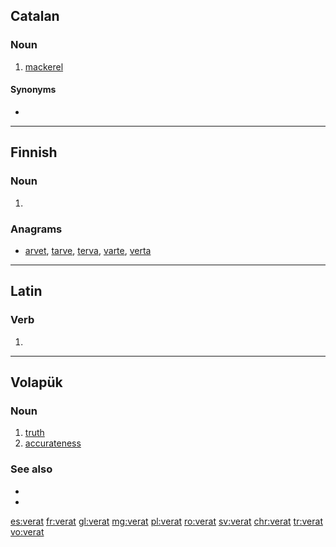 ==Catalan==

===Noun===
{{ca-noun|m}}

# [[mackerel]]

====Synonyms====
* {{l|ca|cavalla}}

----

==Finnish==

===Noun===
{{head|fi|noun form}}

# {{plural of|lang=fi|verka}}

===Anagrams===
* [[arvet#Finnish|arvet]], [[tarve#Finnish|tarve]], [[terva#Finnish|terva]], [[varte#Finnish|varte]], [[verta#Finnish|verta]]

----

==Latin==

===Verb===
{{la-verb-form|vērat}}

# {{conjugation of|vērō||3|s|pres|act|ind|lang=la}}

----

==Volapük==

===Noun===
{{head|vo|noun}}

# [[truth]]
# [[accurateness]]

===See also===
* {{l|vo|ver}}
* {{l|vo|velat}}

[[es:verat]]
[[fr:verat]]
[[gl:verat]]
[[mg:verat]]
[[pl:verat]]
[[ro:verat]]
[[sv:verat]]
[[chr:verat]]
[[tr:verat]]
[[vo:verat]]